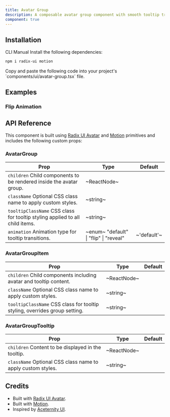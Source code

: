 ```yaml
---
title: Avatar Group
description: A composable avatar group component with smooth tooltip transitions and glow effects.
component: true
---
```


<ExamplePreview path="avatar-group/default" />

## Installation

<Tabs defaultValue="cli">

<TabsList>
  <TabsTrigger value="cli">CLI</TabsTrigger>
  <TabsTrigger value="manual">Manual</TabsTrigger>
</TabsList>

<TabsContent value="cli">
  <CliCommands name="avatar-group" />
</TabsContent>

<TabsContent value="manual">    
<Steps>
Install the following dependencies:

```bash
npm i radix-ui motion
```

<Step>
Copy and paste the following code into your project's `components/ui/avatar-group.tsx` file.

<ComponentPreview name="avatar-group" />

</Step>

</Steps>  

</TabsContent>

</Tabs>

## Examples

### Flip Animation

<ExamplePreview path="avatar-group/flip-animation" />

## API Reference

This component is built using [Radix UI Avatar](https://www.radix-ui.com/primitives/docs/components/avatar) and [Motion](https://motion.dev/) 
primitives and includes the following custom props:

### AvatarGroup

| **Prop**                                                                                                | **Type**                                                            | **Default** |
| ------------------------------------------------------------------------------------------------------- | ------------------------------------------------------------------- | ----------- |
| `children` <PopoverInfo>Child components to be rendered inside the avatar group.</PopoverInfo>          | ~ReactNode~                                                         | <Na/>       |
| `className` <PopoverInfo>Optional CSS class name to apply custom styles.</PopoverInfo>                  | ~string~                                                            | <Na/>       |
| `tooltipClassName` <PopoverInfo>CSS class for tooltip styling applied to all child items.</PopoverInfo> | ~string~                                                            | <Na/>       |
| `animation` <PopoverInfo>Animation type for tooltip transitions.</PopoverInfo>                          | ~enum~ <PopoverInfo> "default" \| "flip" \| "reveal" </PopoverInfo> | ~'default'~ |

### AvatarGroupItem

| **Prop**                                                                                              | **Type**    | **Default** |
| ----------------------------------------------------------------------------------------------------- | ----------- | ----------- |
| `children` <PopoverInfo>Child components including avatar and tooltip content.</PopoverInfo>          | ~ReactNode~ | <Na/>       |
| `className` <PopoverInfo>Optional CSS class name to apply custom styles.</PopoverInfo>                | ~string~    | <Na/>       |
| `tooltipClassName` <PopoverInfo>CSS class for tooltip styling, overrides group setting.</PopoverInfo> | ~string~    | <Na/>       |

### AvatarGroupTooltip

| **Prop**                                                                               | **Type**    | **Default** |
| -------------------------------------------------------------------------------------- | ----------- | ----------- |
| `children` <PopoverInfo>Content to be displayed in the tooltip.</PopoverInfo>          | ~ReactNode~ | <Na/>       |
| `className` <PopoverInfo>Optional CSS class name to apply custom styles.</PopoverInfo> | ~string~    | <Na/>       |

## Credits

- Built with [Radix UI Avatar](https://www.radix-ui.com/primitives/docs/components/avatar).
- Built with [Motion](https://motion.dev/).
- Inspired by [Aceternity UI](https://ui.aceternity.com/components/animated-tooltip).
